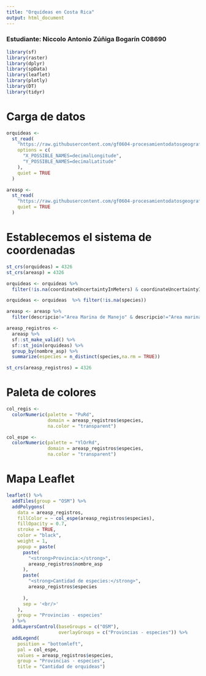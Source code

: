 ---
title: "Orquídeas en Costa Rica"
output: html_document
---

### Estudiante: Niccolo Antonio Zúñiga Bogarín C08690

```{r message=FALSE, warning=FALSE}
library(sf)
library(raster)
library(dplyr)
library(spData)
library(leaflet)
library(plotly)
library(DT)
library(tidyr)

```

# Carga de datos
```{r}
orquideas <-
  st_read(
    "https://raw.githubusercontent.com/gf0604-procesamientodatosgeograficos/2021i-datos/main/gbif/orchidaceae-cr-registros.csv",
    options = c(
      "X_POSSIBLE_NAMES=decimalLongitude",
      "Y_POSSIBLE_NAMES=decimalLatitude"
    ),
    quiet = TRUE
  )
```


```{r}
areasp <-
  st_read(
    "https://raw.githubusercontent.com/gf0604-procesamientodatosgeograficos/2021i-datos/main/sinac/asp/asp-wgs84.geojson",
    quiet = TRUE
  )
```

# Establecemos el sistema de coordenadas
```{r}
st_crs(orquideas) = 4326
st_crs(areasp) = 4326
```


```{r}
orquideas <- orquideas %>%
  filter(!is.na(coordinateUncertaintyInMeters) & coordinateUncertaintyInMeters <= 1000)
```


```{r}
orquideas <- orquideas  %>% filter(!is.na(species))
```

```{r}
areasp <- areasp %>%
  filter(descripcio!="Area Marina de Manejo" & descripcio!="Area marina protegida")
```


```{r message=FALSE, warning=FALSE}
areasp_registros <-
  areasp %>%
  sf::st_make_valid() %>%
  sf::st_join(orquideas) %>%
  group_by(nombre_asp) %>%
  summarize(especies = n_distinct(species,na.rm = TRUE))
```

```{r}
st_crs(areasp_registros) = 4326
```

# Paleta de colores
```{r}

col_regis <-
  colorNumeric(palette = "PuRd",
               domain = areasp_registros$especies,
               na.color = "transparent")

```

```{r}
col_espe <-
  colorNumeric(palette = "YlOrRd",
               domain = areasp_registros$especies,
               na.color = "transparent")
```



# Mapa Leaflet
```{r}
leaflet() %>%
  addTiles(group = "OSM") %>%
  addPolygons(
    data = areasp_registros,
    fillColor = ~ col_espe(areasp_registros$especies),
    fillOpacity = 0.7,
    stroke = TRUE,
    color = "black",
    weight = 1,
    popup = paste(
      paste(
        "<strong>Provincia:</strong>",
        areasp_registros$nombre_asp
      ),
      paste(
        "<strong>Cantidad de especies:</strong>",
        areasp_registros$especies
        
      ),
      sep = '<br/>'
    ),
    group = "Provincias - especies"
  ) %>%
  addLayersControl(baseGroups = c("OSM"),
                   overlayGroups = c("Provincias - especies")) %>%
  addLegend(
    position = "bottomleft",
    pal = col_espe,
    values = areasp_registros$especies,
    group = "Provincias - especies",
    title = "Cantidad de orquideas")      

```